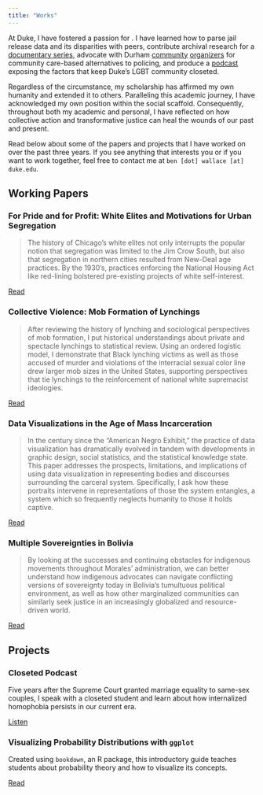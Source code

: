```yaml
---
title: "Works"
---
```


At Duke, I have fostered a passion for . I have learned how to parse jail release data and its disparities with peers, contribute archival research for a [documentary series](http://www.shameofchicago.org/), advocate with Durham [community](https://durhamforall.org/) [organizers](https://durhambeyondpolicing.org/) for community care-based alternatives to policing, and produce a [podcast](https://soundcloud.com/benjwallace/closeted) exposing the factors that keep Duke's LGBT community closeted. 

Regardless of the circumstance, my scholarship has affirmed my own humanity and extended it to others. Paralleling this academic journey, I have acknowledged my own position within the social scaffold. Consequently, throughout both my academic and personal, I have reflected on how collective action and transformative justice can heal the wounds of our past and present.

Read below about some of the papers and projects that I have worked on over the past three years. If you see anything that interests you or if you want to work together, feel free to contact me at `ben [dot] wallace [at] duke.edu`.

## Working Papers

### For Pride and for Profit: White Elites and Motivations for Urban Segregation

> The history of Chicago’s white elites not only interrupts the popular notion that segregation was limited to the Jim Crow South, but also that segregation in northern cities resulted from New-Deal age practices. By the 1930’s, practices enforcing the National Housing Act like red-lining bolstered pre-existing projects of white self-interest.

[Read](https://docs.google.com/document/d/13w6GA4yNXaaeKzyZI9M2Q9DD6Gz5G-AE/edit?usp=sharing&ouid=108484891164098853968&rtpof=true&sd=true)

### Collective Violence: Mob Formation of Lynchings

> After reviewing the history of lynching and sociological perspectives of mob formation, I put historical understandings about private and spectacle lynchings to statistical review. Using an ordered logistic model, I demonstrate that Black lynching victims as well as those accused of murder and violations of the interracial sexual color line drew larger mob sizes in the United States, supporting perspectives that tie lynchings to the reinforcement of national white supremacist ideologies.

[Read](https://dssoc.github.io/project_examples/ben_wallace.html)

### Data Visualizations in the Age of Mass Incarceration

> In the century since the “American Negro Exhibit,” the practice of data visualization has dramatically evolved in tandem with developments in graphic design, social statistics, and the statistical knowledge state. This paper addresses the prospects, limitations, and implications of using data visualization in representing bodies and discourses surrounding the carceral system. Specifically, I ask how these portraits intervene in representations of those the system entangles, a system which so frequently neglects humanity to those it holds captive.

[Read](https://ben-j-wallace.github.io/carceral-system-visualization/)

### Multiple Sovereignties in Bolivia

> By looking at the successes and continuing obstacles for indigenous movements throughout Morales' administration, we can better understand how indigenous advocates can navigate conflicting versions of sovereignty today in Bolivia's tumultuous political environment, as well as how other marginalized communities can similarly seek justice in an increasingly globalized and resource-driven world.

[Read](https://drive.google.com/file/d/108fLp6WDvk1lE4A1HE6P6aSQGsEyrnLu/view?usp=sharing)

## Projects

### Closeted Podcast

Five years after the Supreme Court granted marriage equality to same-sex couples, I speak with a closeted student and learn about how internalized homophobia persists in our current era.

[Listen](https://soundcloud.com/benjwallace/closeted)

### Visualizing Probability Distributions with `ggplot`

Created using `bookdown`, an R package, this introductory guide teaches students about probability theory and how to visualize its concepts. 

[Read](https://ben-j-wallace.github.io/probability-distributions/)


